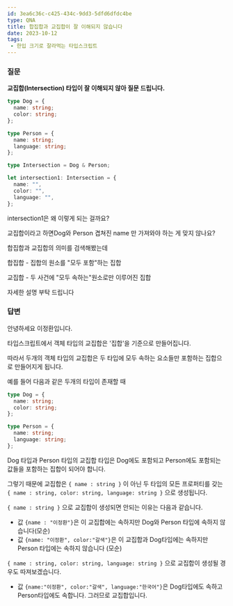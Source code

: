 ```yaml
---
id: 3ea6c36c-c425-434c-9dd3-5dfd6dfdc4be
type: QNA
title: 합집합과 교집합이 잘 이해되지 않습니다
date: 2023-10-12
tags: 
 - 한입 크기로 잘라먹는 타입스크립트
---
```



### 질문


**교집합(Intersection) 타입이 잘 이해되지 않아 질문 드립니다.**


```typescript
type Dog = {
  name: string;
  color: string;
};

type Person = {
  name: string;
  language: string;
};

type Intersection = Dog & Person;

let intersection1: Intersection = {
  name: "",
  color: "",
  language: "",
};
```


intersection1은 왜 이렇게 되는 걸까요?


교집합이라고 하면Dog와 Person 겹쳐진 name 만 가져와야 하는 게 맞지 않나요?


합집합과 교집합의 의미를 검색해봤는데


합집합 - 집합의 원소를 "모두 포함"하는 집합


교집합 - 두 사건에 "모두 속하는"원소로만 이루어진 집합


자세한 설명 부탁 드립니다


<Blank/>


### 답변


안녕하세요 이정환입니다.


타입스크립트에서 객체 타입의 교집합은 '집합'을 기준으로 만들어집니다.


따라서 두개의 객체 타입의 교집합은 두 타입에 모두 속하는 요소들만 포함하는 집합으로 만들어지게 됩니다.


예를 들어 다음과 같은 두개의 타입이 존재할 때


```typescript
type Dog = {
  name: string;
  color: string;
};

type Person = {
  name: string;
  language: string;
};
```


Dog 타입과 Person 타입의 교집합 타입은 Dog에도 포함되고 Person에도 포함되는 값들을 포함하는 집합이 되어야 합니다.


그렇기 때문에 교집합은 `{ name : string }` 이 아닌 두 타입의 모든 프로퍼티를 갖는 `{ name : string, color: string, language: string }` 으로 생성됩니다.


`{ name : string }` 으로 교집합이 생성되면 안되는 이유는 다음과 같습니다.

- 값 `{name : "이정환"}`은 이 교집합에는 속하지만 Dog와 Person 타입에 속하지 않습니다(모순)
- 값 `{name: "이정환", color:"갈색"}`은 이 교집합과 Dog타입에는 속하지만 Person 타입에는 속하지 않습니다 (모순)

`{ name : string, color: string, language: string }` 으로 교집합이 생성될 경우도 따져보겠습니다.

- 값 `{name:"이정환", color:"갈색", language:"한국어"}`은 Dog타입에도 속하고 Person타입에도 속합니다. 그러므로 교집합입니다.

<Blank/>


<Blank/>


<Blank/>

